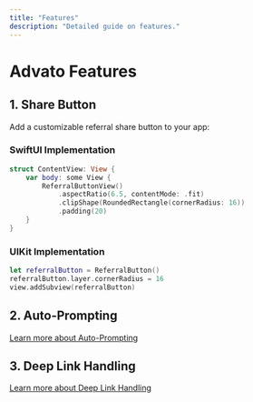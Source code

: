 ```yaml
---
title: "Features"
description: "Detailed guide on features."
---
```


# Advato Features

## 1. Share Button

Add a customizable referral share button to your app:

### SwiftUI Implementation

```swift
struct ContentView: View {
    var body: some View {
        ReferralButtonView()
            .aspectRatio(6.5, contentMode: .fit)
            .clipShape(RoundedRectangle(cornerRadius: 16))
            .padding(20)
    }
}
```

### UIKit Implementation

```swift
let referralButton = ReferralButton()
referralButton.layer.cornerRadius = 16
view.addSubview(referralButton)
```

## 2. Auto-Prompting

[Learn more about Auto-Prompting](./features/auto-prompting.md)

## 3. Deep Link Handling

[Learn more about Deep Link Handling](./features/deep-linking.md)
